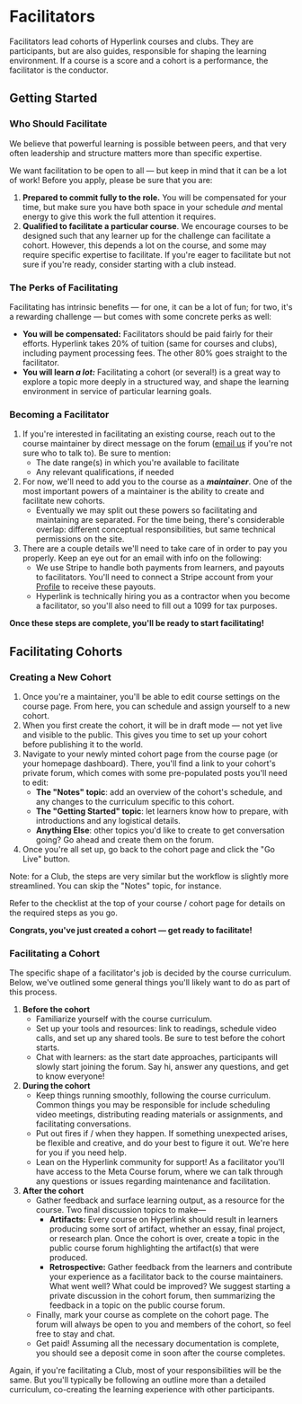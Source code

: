 
# Facilitators

Facilitators lead cohorts of Hyperlink courses and clubs. They are participants, but are also guides, responsible for shaping the learning environment. If a course is a score and a cohort is a performance, the facilitator is the conductor.

## Getting Started

### Who Should Facilitate

We believe that powerful learning is possible between peers, and that very often leadership and structure matters more than specific expertise.

We want facilitation to be open to all — but keep in mind that it can be a lot of work! Before you apply, please be sure that you are:

1. **Prepared to commit fully to the role.** You will be compensated for your time, but make sure you have both space in your schedule *and* mental energy to give this work the full attention it requires.
2. **Qualified to facilitate a particular course**. We encourage courses to be designed such that any learner up for the challenge can facilitate a cohort. However, this depends a lot on the course, and some may require specific expertise to facilitate. If you're eager to facilitate but not sure if you're ready, consider starting with a club instead.

### The Perks of Facilitating

Facilitating has intrinsic benefits — for one, it can be a lot of fun; for two, it's a rewarding challenge — but comes with some concrete perks as well:

- **You will be compensated:** Facilitators should be paid fairly for their efforts. Hyperlink takes 20% of tuition (same for courses and clubs), including payment processing fees. The other 80% goes straight to the facilitator.
- **You will learn *a lot:*** Facilitating a cohort (or several!) is a great way to explore a topic more deeply in a structured way, and shape the learning environment in service of particular learning goals.

### Becoming a Facilitator

1. If you're interested in facilitating an existing course, reach out to the course maintainer by direct message on the forum ([email us](mailto:contact@hyperlink.academy) if you're not sure who to talk to). Be sure to mention:
    - The date range(s) in which you're available to facilitate
    - Any relevant qualifications, if needed
2. For now, we'll need to add you to the course as a ***maintainer***. One of the most important powers of a maintainer is the ability to create and facilitate new cohorts.
    - Eventually we may split out these powers so facilitating and maintaining are separated. For the time being, there's considerable overlap: different conceptual responsibilities, but same technical permissions on the site.
3. There are a couple details we'll need to take care of in order to pay you properly. Keep an eye out for an email with info on the following:
    - We use Stripe to handle both payments from learners, and payouts to facilitators. You'll need to connect a Stripe account from your [Profile](/dashboard?tab=Profile) to receive these payouts.
    - Hyperlink is technically hiring you as a contractor when you become a facilitator, so you'll also need to fill out a 1099 for tax purposes.

**Once these steps are complete, you'll be ready to start facilitating!**

## Facilitating Cohorts

### Creating a New Cohort

1. Once you're a maintainer, you'll be able to edit course settings on the course page. From here, you can schedule and assign yourself to a new cohort.
2. When you first create the cohort, it will be in draft mode — not yet live and visible to the public. This gives you time to set up your cohort before publishing it to the world.
3. Navigate to your newly minted cohort page from the course page (or your homepage dashboard). There, you'll find a link to your cohort's private forum, which comes with some pre-populated posts you'll need to edit:
    - **The "Notes" topic**: add an overview of the cohort's schedule, and any changes to the curriculum specific to this cohort.
    - **The "Getting Started" topic**: let learners know how to prepare, with introductions and any logistical details.
    - **Anything Else**: other topics you'd like to create to get conversation going? Go ahead and create them on the forum.
4. Once you're all set up, go back to the cohort page and click the "Go Live" button.

Note: for a Club, the steps are very similar but the workflow is slightly more streamlined. You can skip the "Notes" topic, for instance.

Refer to the checklist at the top of your course / cohort page for details on the required steps as you go.

**Congrats, you've just created a cohort — get ready to facilitate!**

### Facilitating a Cohort

The specific shape of a facilitator's job is decided by the course curriculum. Below, we've outlined some general things you'll likely want to do as part of this process.

1. **Before the cohort**
    - Familiarize yourself with the course curriculum.
    - Set up your tools and resources: link to readings, schedule video calls, and set up any shared tools. Be sure to test before the cohort starts.
    - Chat with learners: as the start date approaches, participants will slowly start joining the forum. Say hi, answer any questions, and get to know everyone!
2. **During the cohort**
    - Keep things running smoothly, following the course curriculum. Common things you may be responsible for include scheduling video meetings, distributing reading materials or assignments, and facilitating conversations.
    - Put out fires if / when they happen. If something unexpected arises, be flexible and creative, and do your best to figure it out. We're here for you if you need help.
    - Lean on the Hyperlink community for support! As a facilitator you'll have access to the Meta Course forum, where we can talk through any questions or issues regarding maintenance and facilitation.
3. **After the cohort**
    - Gather feedback and surface learning output, as a resource for the course. Two final discussion topics to make—
        - **Artifacts:** Every course on Hyperlink should result in learners producing some sort of artifact, whether an essay, final project, or research plan. Once the cohort is over, create a topic in the public course forum highlighting the artifact(s) that were produced.
        - **Retrospective:** Gather feedback from the learners and contribute your experience as a facilitator back to the course maintainers. What went well? What could be improved? We suggest starting a private discussion in the cohort forum, then summarizing the feedback in a topic on the public course forum.
    - Finally, mark your course as complete on the cohort page. The forum will always be open to you and members of the cohort, so feel free to stay and chat.
    - Get paid! Assuming all the necessary documentation is complete, you should see a deposit come in soon after the course completes.

Again, if you're facilitating a Club, most of your responsibilities will be the same. But you'll typically be following an outline more than a detailed curriculum, co-creating the learning experience with other participants.